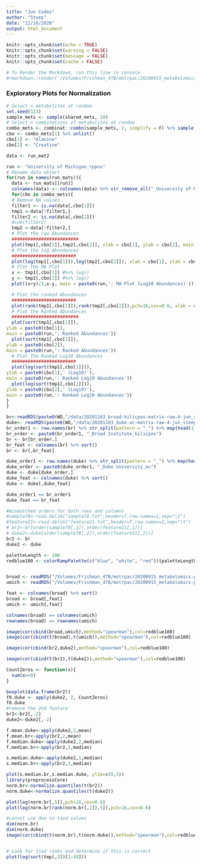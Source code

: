 ```yaml
---
title: "Jun Codes"
author: "Steep"
date: "12/16/2020"
output: html_document
---
```


```r
knitr::opts_chunk$set(echo = TRUE)
knitr::opts_chunk$set(warning = FALSE)
knitr::opts_chunk$set(message = FALSE)
knitr::opts_chunk$set(cache = FALSE)

# To Render the Markdown, run this line in console
#rmarkdown::render('/Volumes/Frishman_4TB/motrpac/20200915_metabolomics-pass1a/scripts/20201103_pass1a-metabolomics-site-specific-eda_steep.Rmd', output_file = '/Volumes/Frishman_4TB/motrpac/20200915_metabolomics-pass1a/reports/20201103_pass1a-metabolomics-site-specific-eda_steep.html', quiet = TRUE, clean = TRUE)
```




### Exploratory Plots for Normalization
```r
# Select n metabolites at random
set.seed(123)
sample_mets <- sample(shared_mets, 10)
# Select n combinations of metabolites at random
combo_mets <- combinat::combn(sample_mets, 2, simplify = F) %>% sample(4)
cbo <- combo_mets[1] %>% unlist()
cbo[1] <- "Alanine"
cbo[2] <- "Creatine"

data <- run_mat2

run <- "University of Michigan_rppos"
# Rename data object
for(run in names(run_mats)){
  data <- run_mats[[run]]
  colnames(data) <- colnames(data) %>% str_remove_all("_University of Michigan_rppos")
  for(cbo in combo_mets){
  # Remove NA values
  filter1 <- is.na(data[,cbo[1]])
  tmp1 <-data[!filter1,]
  filter2 <- is.na(data[,cbo[2]])
  #sum(filter2)
  tmp2 <-data[!filter2,]
  # Plot the raw Abundances
  #########################
  plot(tmp1[,cbo[1]],tmp2[,cbo[2]], xlab = cbo[1], ylab = cbo[2], main = paste0(run,': Raw Abundances'))
  # Plot the log Abundances
  ########################
  plot(log(tmp1[,cbo[1]]),log(tmp2[,cbo[2]]), xlab = cbo[1], ylab = cbo[2], main = paste0(run,': Log10 Abundances'))
  # Plot the MA Plot
  x <- tmp1[,cbo[1]] #%>% log()
  y <- tmp2[,cbo[2]] #%>% log()
  plot((x+y)/2,x-y, main = paste0(run,': MA Plot (Log10 Abundances)'))

  # Plot the ranked Abundances
  ########################
  plot(rank(tmp1[,cbo[1]]),rank(tmp2[,cbo[2]]),pch=16,cex=0.6, xlab = cbo[1], ylab = cbo[2], main = paste0(run,': Ranked Abundances'))
  # Plot the Ranked Abundances
  #########################
  plot(sort(tmp1[,cbo[1]]), 
ylab = paste0(cbo[1]), 
main = paste0(run,': Ranked Abundances'))
  plot(sort(tmp1[,cbo[2]]), 
ylab = paste0(cbo[2]), 
main = paste0(run,': Ranked Abundances'))
  # Plot The Ranked Log10 Abundances
  ########################
  plot(log(sort(tmp1[,cbo[1]])), 
ylab = paste0(cbo[1],' (Log10)'), 
main = paste0(run,': Ranked Log10 Abundances'))
  plot(log(sort(tmp1[,cbo[2]])), 
ylab = paste0(cbo[2],' (Log10)'), 
main = paste0(run,': Ranked Log10 Abundances'))
}
}

br<-readRDS(paste0(WD,"/data/20201103_broad-hilicpos-matrix-raw-4-jun_steep.RDS"))
duke<- readRDS(paste0(WD,"/data/20201103_duke-ac-matrix-raw-4-jun_steep.RDS"))
br_order1 <- row.names(br) %>% str_split(pattern = "_") %>% map(head(1)) %>% unlist() %>% sort()
br_order <- paste0(br_order1, "_Broad Institute_hilicpos")
br <- br[br_order,]
br_feat <- colnames(br) %>% sort()
br <- br[,br_feat]

duke_order1 <- row.names(duke) %>% str_split(pattern = "_") %>% map(head(1)) %>% unlist() %>% sort()
duke_order <- paste0(duke_order1, "_Duke University_ac")
duke <- duke[duke_order,]
duke_feat <- colnames(duke) %>% sort()
duke <- duke[,duke_feat]

duke_order1 == br_order1
duke_feat == br_feat

#mismatched orders for both rows and columns
#sample78<-read.delim("sample78.txt",header=T,row.names=1,sep="\t")
#feature21<-read.delim("feature21.txt",header=T,row.names=1,sep="\t")
# br2<-br[order(sample78[,1]),order(feature21[,1])]
# duke2<-duke[order(sample78[,2]),order(feature21[,2])]
br2 <- br
duke2 <- duke

paletteLength <- 100
redblue100 <- colorRampPalette(c("blue", "white", "red"))(paletteLength)


broad <- readRDS("/Volumes/Frishman_4TB/motrpac/20200915_metabolomics-pass1a/files_to_share/20201103_named-site-comparison-0001_brown-adipose_m70-s77_broad-institute-hilicpos_steep.RDS")
umich <- readRDS("/Volumes/Frishman_4TB/motrpac/20200915_metabolomics-pass1a/files_to_share/20201103_named-site-comparison-0001_brown-adipose_m70-s77_university-of-michigan-rppos_steep.RDS")

feat <- colnames(broad) %>% sort()
broad <- broad[,feat]
umich <- umich[,feat]

colnames(broad) == colnames(umich)
rownames(broad) == rownames(umich)

image(cor(cbind(broad,umich),method="spearman"),col=redblue100)
image(cor(cbind(t(broad),t(umich)),method="spearman"),col=redblue100)

image(cor(cbind(br2,duke2),method="spearman"),col=redblue100)

image(cor(cbind(t(br2),t(duke2)),method="spearman"),col=redblue100)

CountZeros <- function(x){
  sum(x==0)
}

boxplot(data.frame(br2))
f0.duke <- apply(duke2, 2, CountZeros)
f0.duke
#remove the 2nd feature
br2<-br2[,-2]
duke2<-duke2[,-2]

f.mean.duke<-apply(duke2,2,mean)
f.mean.br<-apply(br2,2,mean)
f.median.duke<-apply(duke2,2,median)
f.median.br<-apply(br2,2,median)

s.median.duke<-apply(duke2,1,median)
s.median.br<-apply(br2,1,median)

plot(s.median.br,s.median.duke, ylim=c(0,5))
library(preprocessCore)
norm.br<-normalize.quantiles(t(br2))
norm.duke<-normalize.quantiles(t(duke2))

plot(log(norm.br[,5]),pch=16,cex=0.6)
plot(log(norm.br[rank(norm.br[,2]),5]),pch=16,cex=0.6)

#cannot use due to tied values
dim(norm.br)
dim(norm.duke)
image(cor(cbind(t(norm.br),t(norm.duke)),method="spearman"),col=redblue100)


# Look for tied ranks and determine if this is correct
plot(log(sort(tmp[,3])[1:48]))

```